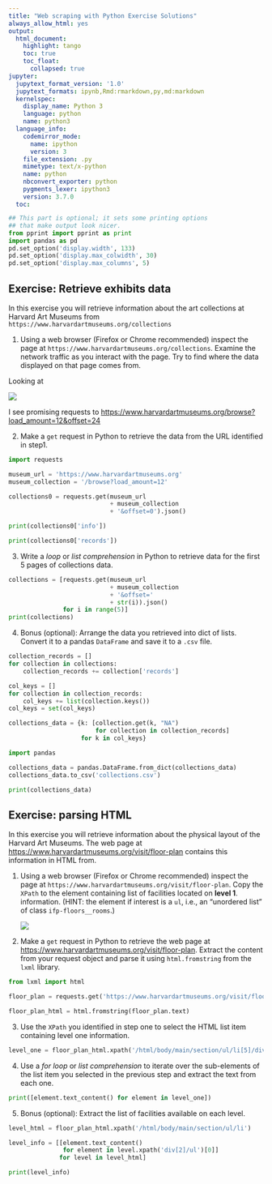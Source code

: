 ```yaml
---
title: "Web scraping with Python Exercise Solutions"
always_allow_html: yes
output: 
  html_document:
    highlight: tango
    toc: true
    toc_float:
      collapsed: true       
jupyter:
  jupytext_format_version: '1.0'
  jupytext_formats: ipynb,Rmd:rmarkdown,py,md:markdown
  kernelspec:
    display_name: Python 3
    language: python
    name: python3
  language_info:
    codemirror_mode:
      name: ipython
      version: 3
    file_extension: .py
    mimetype: text/x-python
    name: python
    nbconvert_exporter: python
    pygments_lexer: ipython3
    version: 3.7.0
  toc:
    base_numbering: 1
    nav_menu: {}
    number_sections: true
    sideBar: true
    skip_h1_title: true
    title_cell: Table of Contents
    title_sidebar: Contents
    toc_cell: false
    toc_position: {}
    toc_section_display: true
    toc_window_display: true
---
```



<style type="text/css">
pre code {
    display: block;
    unicode-bidi: embed;
    font-family: monospace;
    white-space: pre;
    max-height: 400px;
    overflow-x: scroll;
    overflow-y: scroll;
    }
</style>

```python
## This part is optional; it sets some printing options
## that make output look nicer.
from pprint import pprint as print
import pandas as pd
pd.set_option('display.width', 133)
pd.set_option('display.max_colwidth', 30)
pd.set_option('display.max_columns', 5)
```

## Exercise: Retrieve exhibits data
In this exercise you will retrieve information about the art
collections at Harvard Art Museums from
`https://www.harvardartmuseums.org/collections`

1. Using a web browser (Firefox or Chrome recommended) inspect the
   page at `https://www.harvardartmuseums.org/collections`. Examine
   the network traffic as you interact with the page. Try to find
   where the data displayed on that page comes from.



Looking at 

![](./img/ex1_network.png)

I see promising requests to
<https://www.harvardartmuseums.org/browse?load_amount=12&offset=24>

2. Make a `get` request in Python to retrieve the data from the URL
   identified in step1.

```python
import requests

museum_url = 'https://www.harvardartmuseums.org'
museum_collection = '/browse?load_amount=12'

collections0 = requests.get(museum_url
                            + museum_collection
                            + '&offset=0').json()

```

```python
print(collections0['info'])
```

```python
print(collections0['records'])
```

3. Write a *loop* or *list comprehension* in Python to retrieve data
   for the first 5 pages of collections data.

```python
collections = [requests.get(museum_url
                            + museum_collection
                            + '&offset='
                            + str(i)).json()
               for i in range(5)]
print(collections)
```

4. Bonus (optional): Arrange the data you retrieved into dict of
   lists. Convert it to a pandas `DataFrame` and save it to a `.csv`
   file.

```python
collection_records = []
for collection in collections:
    collection_records += collection['records']

col_keys = []
for collection in collection_records:
    col_keys += list(collection.keys())
col_keys = set(col_keys)

collections_data = {k: [collection.get(k, "NA")
                        for collection in collection_records]
                    for k in col_keys}

import pandas

collections_data = pandas.DataFrame.from_dict(collections_data)
collections_data.to_csv('collections.csv')

print(collections_data)
```


## Exercise: parsing HTML
In this exercise you will retrieve information about the physical
layout of the Harvard Art Museums. The web page at
<https://www.harvardartmuseums.org/visit/floor-plan> contains this
information in HTML from.

1. Using a web browser (Firefox or Chrome recommended) inspect the
   page at `https://www.harvardartmuseums.org/visit/floor-plan`. Copy
   the `XPath` to the element containing list of facilities located on
   **level 1**. information. (HINT: the element if interest is a `ul`,
   i.e., an "unordered list" of class `ifp-floors__rooms`.)
   
   ![](./img/ex2_ul.png)
   
2. Make a `get` request in Python to retrieve the web page at
   <https://www.harvardartmuseums.org/visit/floor-plan>. Extract the
   content from your request object and parse it using `html.fromstring`
   from the `lxml` library.

```python
from lxml import html

floor_plan = requests.get('https://www.harvardartmuseums.org/visit/floor-plan')

floor_plan_html = html.fromstring(floor_plan.text)
```

3. Use the `XPath` you identified in step one to select the HTML list item
   containing level one information.

```python
level_one = floor_plan_html.xpath('/html/body/main/section/ul/li[5]/div[2]/ul')[0]
```

4. Use a *for loop* or *list comprehension* to iterate over the
   sub-elements of the list item you selected in the previous step and
   extract the text from each one.

```python
print([element.text_content() for element in level_one])
```

5. Bonus (optional): Extract the list of facilities available on each level.

```python
level_html = floor_plan_html.xpath('/html/body/main/section/ul/li')

level_info = [[element.text_content()
               for element in level.xpath('div[2]/ul')[0]]
              for level in level_html]

print(level_info)
```
